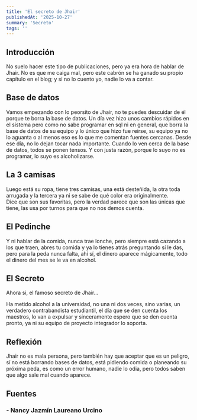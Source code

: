 ```yaml
---
title: 'El secreto de Jhair'
publishedAt: '2025-10-27'
summary: 'Secreto'
tags: ''
---
```


## Introducción

No suelo hacer este tipo de publicaciones, pero ya era hora de hablar de Jhair. No es que me caiga mal, pero este cabrón se ha ganado su propio capítulo en el blog; y si no lo cuento yo, nadie lo va a contar.

## Base de datos

Vamos empezando con lo peorsito de Jhair, no te puedes descuidar de él porque te borra la base de datos.
Un día vez hizo unos cambios rápidos en el sistema pero como no sabe programar en sql ni en general, que borra la base de datos de su equipo y lo único que hizo fue reirse, su equipo ya no lo aguanta o al menos eso es lo que me comentan fuentes cercanas.
Desde ese día, no lo dejan tocar nada importante. Cuando lo ven cerca de la base de datos, todos se ponen tensos. Y con justa razón, porque lo suyo no es programar, lo suyo es alcoholizarse.

## La 3 camisas

Luego está su ropa, tiene tres camisas, una está desteñida, la otra toda arrugada y la tercera ya ni se sabe de qué color era originalmente.  
Dice que son sus favoritas, pero la verdad parece que son las únicas que tiene, las usa por turnos para que no nos demos cuenta.  

## El Pedinche

Y ni hablar de la comida, nunca trae lonche, pero siempre está cazando a los que traen, abres tu comida y ya lo tienes atrás preguntando sí le das, pero para la peda nunca falta, ahí sí, el dinero aparece mágicamente, todo el dinero del mes se le va en alcohol.  

## El Secreto

Ahora si, el famoso secreto de Jhair...

Ha metido alcohol a la universidad, no una ni dos veces, sino varias, un verdadero  contrabandista estudiantil, el día que se den cuenta los maestros, lo van a expulsar y sinceramente espero que se den cuenta pronto, ya ni su equipo de proyecto integrador lo soporta.

## Reflexión

Jhair no es mala persona, pero también hay que aceptar que es un peligro, sí no está borrando bases de datos, está pidiendo comida o planeando su próxima peda, es como un error humano, nadie lo odia, pero todos saben que algo sale mal cuando aparece. 

##  Fuentes
### - Nancy Jazmín Laureano Urcino